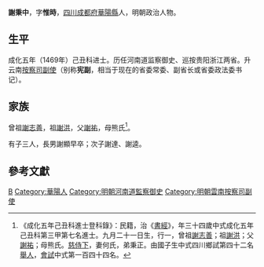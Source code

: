 {{明清人物信息框
| 姓名 = 謝秉中
| 原名 =
| 圖片名稱= 
| 圖片大小 =
| 圖片說明 = 
| 最高職務 =雲南按察司副使
| 國家 = 大明 
| 爵位 =
| 籍貫 = [[四川|四川]][[成都府|成都府]][[華陽縣|華陽縣]]
| 族裔 = 
| 字號 = 字惟時
| 諡號 =
| 出生日期 = 正統元年（1436年）九月二十一日
| 出生地點 =
| 逝世日期 = 卒年不詳
| 逝世地點 =
| 墓葬 =
| 配偶 = 何氏
| 親屬 = 
| 出身 =
* 成化五年己丑科同進士出身
| 經歷 =
| 著作 =  
}}
'''謝秉中'''{{BD|1436年||？年||Xie}}，字'''惟時'''，[[四川|四川]][[成都府|成都府]][[華陽縣|華陽縣]]人，明朝政治人物。

==生平==
成化五年（1469年）己丑科进士。历任河南道监察御史、巡按贵阳浙江两省。升云南[[提刑按察司按察副使|按察司副使]]（别称'''宪副 '''，相当于现在的省委常委、副省长或省委政法委书记）。

==家族==
曾祖[[謝志善|謝志善]]，祖[[謝洪|謝洪]]，父[[謝祐|謝祐]]，母熊氏<ref>《成化五年己丑科進士登科錄》：民籍，治《[[書經|書經]]》，年三十四歲中式成化五年己丑科第三甲第七名進士。九月二十一日生，行一，曾祖[[謝志善|謝志善]]；祖[[謝洪|謝洪]]；父[[謝祐|謝祐]]；母熊氏。[[慈侍下|慈侍下]]，妻何氏，弟秉正。由國子生中式四川鄉試第四十二名[[舉人|舉人]]，[[會試|會試]]中式第一百四十四名。</ref>。

有子三人，長男謝顯早卒；次子謝達、謝逵。

==參考文獻==
{{reflist}}

{{成化五年己丑科殿试金榜}}

{{Authority control}}

{{DEFAULTSORT:Xie謝}}
[[Category:谢姓|B]]
[[Category:華陽人|Category:華陽人]]
[[Category:明朝河南道監察御史|Category:明朝河南道監察御史]]
[[Category:明朝雲南按察司副使|Category:明朝雲南按察司副使]]